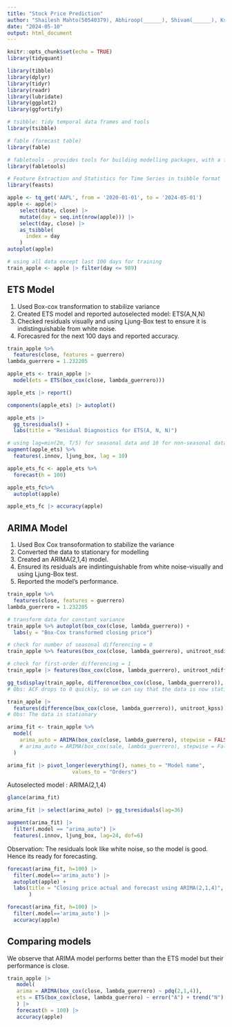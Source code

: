 ```yaml
---
title: "Stock Price Prediction"
author: "Shailesh Mahto(50540379), Abhiroop(______), Shivam(______), Kshitij(______)"
date: "2024-05-10"
output: html_document
---
```


```r
knitr::opts_chunk$set(echo = TRUE)
library(tidyquant)

library(tibble)
library(dplyr)
library(tidyr)
library(readr)
library(lubridate)
library(ggplot2)
library(ggfortify)

# tsibble: tidy temporal data frames and tools
library(tsibble)

# fable (forecast table)
library(fable)

# fabletools - provides tools for building modelling packages, with a focus on time series forecasting
library(fabletools)

# Feature Extraction and Statistics for Time Series in tsibble format
library(feasts)
```

```r
apple <- tq_get('AAPL', from = '2020-01-01', to = '2024-05-01') 
apple <- apple|>
    select(date, close) |>
    mutate(day = seq.int(nrow(apple))) |>
    select(day, close) |> 
    as_tsibble(
      index = day
    )
autoplot(apple)
```

```r
# using all data except last 100 days for training
train_apple <- apple |> filter(day <= 989)
```
## ETS Model
1. Used Box-cox transformation to stabilize variance
2. Created ETS model and reported autoselected model: ETS(A,N,N)
3. Checked residuals visually and using Ljung-Box test to ensure it is indistinguishable from white noise.
4. Forecasred for the next 100 days and reported accuracy.
```r
train_apple %>%
  features(close, features = guerrero) 
lambda_guerrero = 1.232205

apple_ets <- train_apple |>
  model(ets = ETS(box_cox(close, lambda_guerrero)))

apple_ets |> report()

components(apple_ets) |> autoplot()

apple_ets |>
  gg_tsresiduals() + 
  labs(title = "Residual Diagnostics for ETS(A, N, N)")

# using lag=min(2m, T/5) for seasonal data and 10 for non-seasonal data
augment(apple_ets) %>%
  features(.innov, ljung_box, lag = 10)

apple_ets_fc <- apple_ets %>%
  forecast(h = 100) 

apple_ets_fc%>%
  autoplot(apple)

apple_ets_fc |> accuracy(apple)

```
## ARIMA Model
1. Used Box Cox transoformation to stabilize the variance
2. Converted the data to stationary for modelling 
3. Created an ARIMA(2,1,4) model.
4. Ensured its residuals are indintinguishable from white noise-visually and using Ljung-Box test.
5. Reported the model's performance.
```r
train_apple %>%
  features(close, features = guerrero) 
lambda_guerrero = 1.232205

# transform data for constant variance
train_apple %>% autoplot(box_cox(close, lambda_guerrero)) +
  labs(y = "Box-Cox transformed closing price")

# check for number of seasonal differencing = 0
train_apple %>% features(box_cox(close, lambda_guerrero), unitroot_nsdiffs)

# check for first-order differencing = 1
train_apple |> features(box_cox(close, lambda_guerrero), unitroot_ndiffs)

gg_tsdisplay(train_apple, difference(box_cox(close, lambda_guerrero)), plot_type='partial', lag_max = 90)
# Obs: ACF drops to 0 quickly, so we can say that the data is now stationary

train_apple |>
  features(difference(box_cox(close, lambda_guerrero)), unitroot_kpss)
# Obs: The data is stationary
```


```r
arima_fit <- train_apple %>%
  model(
    arima_auto = ARIMA(box_cox(close, lambda_guerrero), stepwise = FALSE),
    # arima_auto = ARIMA(box_cox(sale, lambda_guerrero), stepwise = False, approx = False)
  )

arima_fit |> pivot_longer(everything(), names_to = "Model name",
                     values_to = "Orders")
```
Autoselected model : ARIMA(2,1,4)
```r
glance(arima_fit)

arima_fit |> select(arima_auto) |> gg_tsresiduals(lag=36)

augment(arima_fit) |>
  filter(.model == "arima_auto") |>
  features(.innov, ljung_box, lag=24, dof=6)
```
Observation: The residuals look like white noise, so the model is good. Hence its ready for forecasting.
```r
forecast(arima_fit, h=100) |>
  filter(.model=='arima_auto') |>
  autoplot(apple) +
  labs(title = "Closing price actual and forecast using ARIMA(2,1,4)",
       )

forecast(arima_fit, h=100) |>
  filter(.model=='arima_auto') |> 
  accuracy(apple)

```


## Comparing models
We observe that ARIMA model performs better than the ETS model but their performance is close. 
```r
train_apple |>
   model(
   arima = ARIMA(box_cox(close, lambda_guerrero) ~ pdq(2,1,4)),
   ets = ETS(box_cox(close, lambda_guerrero) ~ error("A") + trend("N") + season("N"))
   ) |>
   forecast(h = 100) |>
   accuracy(apple)
```

````r

````

````r

````

````r

````

````r

````
